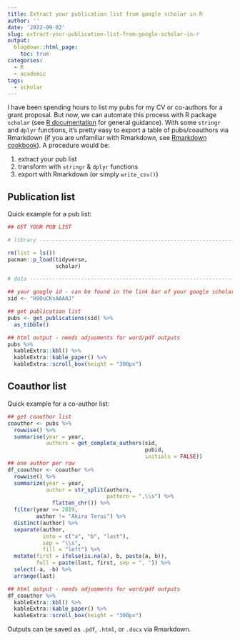 ```yaml
---
title: Extract your publication list from google scholar in R
author: ''
date: '2022-09-02'
slug: extract-your-publication-list-from-google-scholar-in-r
output:
  blogdown::html_page:
    toc: true
categories:
  - R
  - academic
tags:
  - scholar
---
```


I have been spending hours to list my pubs for my CV or co-authors for a grant proposal. But now, we can automate this process with R package `scholar` (see [R documentation](https://www.rdocumentation.org/packages/scholar/versions/0.2.4) for general guidance). With some `stringr` and `dplyr` functions, it's pretty easy to export a table of pubs/coauthors via Rmarkdown (if you are unfamiliar with Rmarkdown, see [Rmarkdown cookbook](https://bookdown.org/yihui/rmarkdown-cookbook/)). A procedure would be:

1.  extract your pub list
2.  transform with `stringr` & `dplyr` functions
3.  export with Rmarkdown (or simply `write_csv()`)

## Publication list

Quick example for a pub list:

```r

## GET YOUR PUB LIST

# library -----------------------------------------------------------------

rm(list = ls())
pacman::p_load(tidyverse,
               scholar)

# data --------------------------------------------------------------------

## your google id - can be found in the link bar of your google scholar page
sid <- "H9OuCKsAAAAJ"

## get publication list
pubs <- get_publications(sid) %>% 
  as_tibble()

## html output - needs adjusments for word/pdf outputs
pubs %>% 
  kableExtra::kbl() %>% 
  kableExtra::kable_paper() %>% 
  kableExtra::scroll_box(height = "300px")
```

## Coauthor list

Quick example for a co-author list:

```r

## get coauthor list
coauthor <- pubs %>% 
  rowwise() %>%
  summarise(year = year,
            authors = get_complete_authors(sid,
                                           pubid,
                                           initials = FALSE))
## one author per row
df_coauthor <- coauthor %>% 
  rowwise() %>% 
  summarize(year = year,
            author = str_split(authors,
                               pattern = ",\\s") %>% 
              flatten_chr()) %>% 
  filter(year >= 2019,
         author != "Akira Terui") %>% 
  distinct(author) %>% 
  separate(author,
           into = c("a", "b", "last"),
           sep = "\\s",
           fill = "left") %>% 
  mutate(first = ifelse(is.na(a), b, paste(a, b)),
         full = paste(last, first, sep = ", ")) %>% 
  select(-a, -b) %>% 
  arrange(last)

## html output - needs adjusments for word/pdf outputs
df_coauthor %>% 
  kableExtra::kbl() %>% 
  kableExtra::kable_paper() %>% 
  kableExtra::scroll_box(height = "300px")
```

Outputs can be saved as `.pdf`, `.html`, or `.docx` via Rmarkdown.

